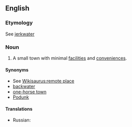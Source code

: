 ==English==
{{rfc}}

===Etymology===
See [[jerkwater]]

===Noun===
{{en-noun|sg=[[jerkwater]] [[town]]}}

# A small town with minimal [[facility|facilities]] and [[convenience]]s.

====Synonyms====
* See [[Wikisaurus:remote place]]
* [[backwater]]
* [[one-horse town]]
* [[Podunk]]

====Translations====
{{trans-top}}
{{trans-mid}}
* Russian: {{t|ru|захолустный городишко|sc=Cyrl}}
{{trans-bottom}}